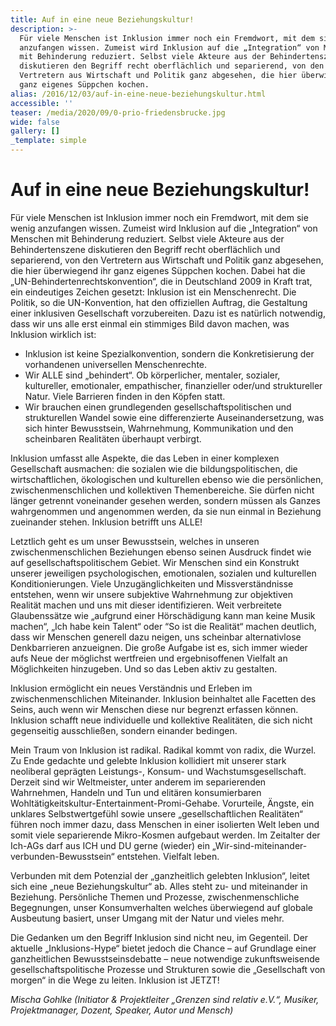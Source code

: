 ```yaml
---
title: Auf in eine neue Beziehungskultur!
description: >-
  Für viele Menschen ist Inklusion immer noch ein Fremdwort, mit dem sie wenig
  anzufangen wissen. Zumeist wird Inklusion auf die „Integration“ von Menschen
  mit Behinderung reduziert. Selbst viele Akteure aus der Behindertenszene
  diskutieren den Begriff recht oberflächlich und separierend, von den
  Vertretern aus Wirtschaft und Politik ganz abgesehen, die hier überwiegend ihr
  ganz eigenes Süppchen kochen. 
alias: /2016/12/03/auf-in-eine-neue-beziehungskultur.html
accessible: ''
teaser: /media/2020/09/0-prio-friedensbrucke.jpg
wide: false
gallery: []
_template: simple
---
```


# Auf in eine neue Beziehungskultur!

Für viele Menschen ist Inklusion immer noch ein Fremdwort, mit dem sie wenig anzufangen wissen. Zumeist wird Inklusion auf die „Integration“ von Menschen mit Behinderung reduziert. Selbst viele Akteure aus der Behindertenszene diskutieren den Begriff recht oberflächlich und separierend, von den Vertretern aus Wirtschaft und Politik ganz abgesehen, die hier überwiegend ihr ganz eigenes Süppchen kochen. Dabei hat die „UN-Behindertenrechtskonvention“, die in Deutschland 2009 in Kraft trat, ein eindeutiges Zeichen gesetzt: Inklusion ist ein Menschenrecht. Die Politik, so die UN-Konvention, hat den offiziellen Auftrag, die Gestaltung einer inklusiven Gesellschaft vorzubereiten. Dazu ist es natürlich notwendig, dass wir uns alle erst einmal ein stimmiges Bild davon machen, was Inklusion wirklich ist:

* Inklusion ist keine Spezialkonvention, sondern die Konkretisierung der vorhandenen universellen Menschenrechte.
* Wir ALLE sind „behindert“. Ob körperlicher, mentaler, sozialer, kultureller, emotionaler, empathischer, finanzieller oder/und struktureller Natur. Viele Barrieren finden in den Köpfen statt.
* Wir brauchen einen grundlegenden gesellschaftspolitischen und strukturellen Wandel sowie eine differenzierte Auseinandersetzung, was sich hinter Bewusstsein, Wahrnehmung, Kommunikation und den scheinbaren Realitäten überhaupt verbirgt.

Inklusion umfasst alle Aspekte, die das Leben in einer komplexen Gesellschaft ausmachen: die sozialen wie die bildungspolitischen, die wirtschaftlichen, ökologischen und kulturellen ebenso wie die persönlichen, zwischenmenschlichen und kollektiven Themenbereiche. Sie dürfen nicht länger getrennt voneinander gesehen werden, sondern müssen als Ganzes wahrgenommen und angenommen werden, da sie nun einmal in Beziehung zueinander stehen. Inklusion betrifft uns ALLE!

Letztlich geht es um unser Bewusstsein, welches in unseren zwischenmenschlichen Beziehungen ebenso seinen Ausdruck findet wie auf gesellschaftspolitischem Gebiet. Wir Menschen sind ein Konstrukt unserer jeweiligen psychologischen, emotionalen, sozialen und kulturellen Konditionierungen. Viele Unzugänglichkeiten und Missverständnisse entstehen, wenn wir unsere subjektive Wahrnehmung zur objektiven Realität machen und uns mit dieser identifizieren. Weit verbreitete Glaubenssätze wie „aufgrund einer Hörschädigung kann man keine Musik machen“, „Ich habe kein Talent“ oder “So ist die Realität“ machen deutlich, dass wir Menschen generell dazu neigen, uns scheinbar alternativlose Denkbarrieren anzueignen. Die große Aufgabe ist es, sich immer wieder aufs Neue der möglichst wertfreien und ergebnisoffenen Vielfalt an Möglichkeiten hinzugeben. Und so das Leben aktiv zu gestalten.

Inklusion ermöglicht ein neues Verständnis und Erleben im zwischenmenschlichen Miteinander. Inklusion beinhaltet alle Facetten des Seins, auch wenn wir Menschen diese nur begrenzt erfassen können. Inklusion schafft neue individuelle und kollektive Realitäten, die sich nicht gegenseitig ausschließen, sondern einander bedingen.

Mein Traum von Inklusion ist radikal. Radikal kommt von radix, die Wurzel. Zu Ende gedachte und gelebte Inklusion kollidiert mit unserer stark neoliberal geprägten Leistungs-, Konsum- und Wachstumsgesellschaft. Derzeit sind wir Weltmeister, unter anderem im separierenden Wahrnehmen, Handeln und Tun und elitären konsumierbaren Wohltätigkeitskultur-Entertainment-Promi-Gehabe. Vorurteile, Ängste, ein unklares Selbstwertgefühl sowie unsere „gesellschaftlichen Realitäten“ führen noch immer dazu, dass Menschen in einer isolierten Welt leben und somit viele separierende Mikro-Kosmen aufgebaut werden. Im Zeitalter der Ich-AGs darf aus ICH und DU gerne (wieder) ein „Wir-sind-miteinander-verbunden-Bewusstsein“ entstehen. Vielfalt leben.

Verbunden mit dem Potenzial der „ganzheitlich gelebten Inklusion“, leitet sich eine „neue Beziehungskultur“ ab. Alles steht zu- und miteinander in Beziehung. Persönliche Themen und Prozesse, zwischenmenschliche Begegnungen, unser Konsumverhalten welches überwiegend auf globale Ausbeutung basiert, unser Umgang mit der Natur und vieles mehr.

Die Gedanken um den Begriff Inklusion sind nicht neu, im Gegenteil. Der aktuelle „Inklusions-Hype“ bietet jedoch die Chance – auf Grundlage einer ganzheitlichen Bewusstseinsdebatte – neue notwendige zukunftsweisende gesellschaftspolitische Prozesse und Strukturen sowie die „Gesellschaft von morgen“ in die Wege zu leiten. Inklusion ist JETZT!

_Mischa Gohlke (Initiator & Projektleiter „Grenzen sind relativ e.V.“, Musiker, Projektmanager, Dozent, Speaker, Autor und Mensch)_

